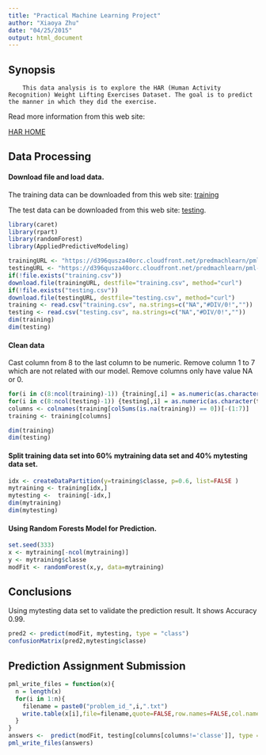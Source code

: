```yaml
---
title: "Practical Machine Learning Project"
author: "Xiaoya Zhu"
date: "04/25/2015"
output: html_document
---
```


## Synopsis

        This data analysis is to explore the HAR (Human Activity Recognition) Weight Lifting Exercises Dataset. The goal is to predict the manner in which they did the exercise. 

Read more information from this web site: 

[HAR HOME](http://groupware.les.inf.puc-rio.br/har)

## Data Processing 
####    Download file and load data.

The training data can be downloaded from this web site:
[training](https://d396qusza40orc.cloudfront.net/predmachlearn/pml-training.csv)

The test data can be downloaded from this web site:
[testing](https://d396qusza40orc.cloudfront.net/predmachlearn/pml-testing.csv).

```r
library(caret)
library(rpart)
library(randomForest)
library(AppliedPredictiveModeling)

trainingURL <- "https://d396qusza40orc.cloudfront.net/predmachlearn/pml-training.csv"
testingURL <- "https://d396qusza40orc.cloudfront.net/predmachlearn/pml-testing.csv"
if(!file.exists("training.csv"))
download.file(trainingURL, destfile="training.csv", method="curl")
if(!file.exists("testing.csv"))
download.file(testingURL, destfile="testing.csv", method="curl")
training <- read.csv("training.csv", na.strings=c("NA","#DIV/0!",""))
testing <- read.csv("testing.csv", na.strings=c("NA","#DIV/0!",""))
dim(training)
dim(testing)
```

#### Clean data

Cast column from 8 to the last column to be numeric.
Remove column 1 to 7 which are not related with our model.
Remove columns only have value NA or 0.

```r
for(i in c(8:ncol(training)-1)) {training[,i] = as.numeric(as.character(training[,i]))}
for(i in c(8:ncol(testing)-1)) {testing[,i] = as.numeric(as.character(testing[,i]))}
columns <- colnames(training[colSums(is.na(training)) == 0])[-(1:7)]
training <- training[columns]

dim(training)
dim(testing)
```

#### Split training data set into 60% mytraining data set and 40% mytesting data set.
```r
idx <- createDataPartition(y=training$classe, p=0.6, list=FALSE )
mytraining <- training[idx,]
mytesting <-  training[-idx,]
dim(mytraining)
dim(mytesting)
```

#### Using Random Forests Model for Prediction.

```r
set.seed(333)
x <- mytraining[-ncol(mytraining)]
y <- mytraining$classe
modFit <- randomForest(x,y, data=mytraining)
```

## Conclusions  

Using mytesting data set to validate the prediction result. It shows Accuracy 0.99. 
```r
pred2 <- predict(modFit, mytesting, type = "class")
confusionMatrix(pred2,mytesting$classe)
```

## Prediction Assignment Submission

```r
pml_write_files = function(x){
  n = length(x)
  for(i in 1:n){
    filename = paste0("problem_id_",i,".txt")
    write.table(x[i],file=filename,quote=FALSE,row.names=FALSE,col.names=FALSE)
  }
}
answers <-  predict(modFit, testing[columns[columns!='classe']], type = "class")
pml_write_files(answers)
```









